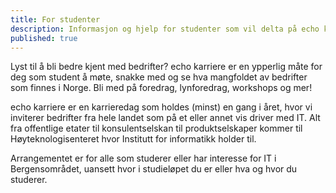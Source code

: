 ```yaml
---
title: For studenter
description: Informasjon og hjelp for studenter som vil delta på echo karriere.
published: true
---
```


Lyst til å bli bedre kjent med bedrifter? echo karriere er en ypperlig måte for
deg som student å møte, snakke med og se hva mangfoldet av bedrifter som
finnes i Norge. Bli med på foredrag, lynforedrag, workshops og mer!

echo karriere er en karrieredag som holdes (minst) en gang i året, hvor vi
inviterer bedrifter fra hele landet som på et eller annet vis driver med
IT. Alt fra offentlige etater til konsulentselskan til produktselskaper kommer
til Høyteknologisenteret hvor Institutt for informatikk holder til.

Arrangementet er for alle som studerer eller har interesse for IT i
Bergensområdet, uansett hvor i studieløpet du er eller hva og hvor du studerer.
